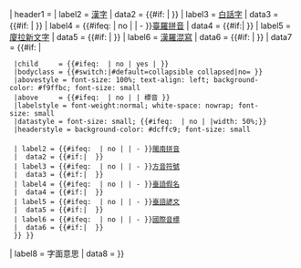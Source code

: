 {{Infobox
|child = yes

|headerstyle  = background-color: #b0c4de; font-size: small
| labelstyle  = font-weight:normal; white-space: nowrap; font-size: small
| datastyle   = text-align: left; font-size: small; {{#ifeq: {{{hide|}}} | no | |width: 50%;}}

| header1 = {{{hokkien_header|閩南語表記}}}
| label2  = [[台閩漢字|漢字]]
|  data2  = {{#if: {{{hanji<includeonly>|</includeonly>}}} | <span style="font-size: 1.0rem;">{{lang|nan| {{{hanji}}} }}</span> }}
| label3  = [[白話字]]
|  data3  = {{#if: {{{poj<includeonly>|</includeonly>}}} | {{lang|nan-Latn| {{{poj}}} }} }}
| label4 = {{#ifeq: {{{hide|}}} | no | | -&nbsp;}}[[臺灣閩南語羅馬字拼音方案|臺羅拼音]]
|  data4 = {{#if:{{{tl<includeonly>|</includeonly>}}}| {{lang|nan-Latn|{{{tl<includeonly>|</includeonly>}}} }} }}
| label5  = [[廈門話拉丁化新文字|廈拉新文字]]
|  data5  = {{#if: {{{sinbhundzi<includeonly>|</includeonly>}}} | {{lang|nan-Latn| {{{sinbhundzi}}} }} }}
| label6  = [[漢羅台文|漢羅混寫]]
|  data6  = {{#if: {{{hanlo<includeonly>|</includeonly>}}} | {{lang|nan| {{{hanlo}}} }} }}
|  data7  = {{#if:{{{tl<includeonly>|</includeonly>}}}{{{bp<includeonly>|</includeonly>}}}{{{hongim<includeonly>|</includeonly>}}}{{{kana<includeonly>|</includeonly>}}}{{{hangul<includeonly>|</includeonly>}}} | {{Infobox
  |subbox    = {{#ifeq: {{{hide|}}} | no | | yes }}
  |child     = {{#ifeq: {{{hide|}}} | no | yes | }}
  |bodyclass = {{#switch:{{{hide|}}}|#default=collapsible collapsed|no= }}
  |abovestyle = font-size: 100%; text-align: left; background-color: #f9ffbc; font-size: small
  |above     = {{#ifeq: {{{hide|}}} | no | | 標音 }}
  |labelstyle = font-weight:normal; white-space: nowrap; font-size: small
  |datastyle = font-size: small; {{#ifeq: {{{hide|}}} | no | |width: 50%;}}
  |headerstyle = background-color: #dcffc9; font-size: small
 
  | label2 = {{#ifeq: {{{hide|}}} | no | | -&nbsp;}}[[閩南方言拼音方案|閩南拼音]]
  |  data2 = {{#if:{{{bp<includeonly>|</includeonly>}}}| {{lang|nan-Latn|{{{bp<includeonly>|</includeonly>}}} }} }}
  | label3 = {{#ifeq: {{{hide|}}} | no | | -&nbsp;}}[[臺灣方音符號|方音符號]]
  |  data3 = {{#if:{{{hongim<includeonly>|</includeonly>}}}| {{lang|nan-kana|{{{hongim<includeonly>|</includeonly>}}} }} }}
  | label4 = {{#ifeq: {{{hide|}}} | no | | -&nbsp;}}[[臺灣語假名|臺語假名]]
  |  data4 = {{#if:{{{kana<includeonly>|</includeonly>}}}| {{lang|nan-ja|{{{kana<includeonly>|</includeonly>}}} }} }}
  | label5 = {{#ifeq: {{{hide|}}} | no | | -&nbsp;}}[[臺語諺文]]
  |  data5 = {{#if:{{{hangul<includeonly>|</includeonly>}}}| {{lang|nan-ko|{{{hangul<includeonly>|</includeonly>}}} }} }}
  | label6 = {{#ifeq: {{{hide|}}} | no | | -&nbsp;}}[[國際音標]]
  |  data6 = {{#if:{{{hokkienipa<includeonly>|</includeonly>}}}|{{{hokkienipa<includeonly>|</includeonly>}}}  }}
  }} }}
| label8 = 字面意思
|  data8  = {{{lm<includeonly>|</includeonly>}}}
}}<noinclude></noinclude>
